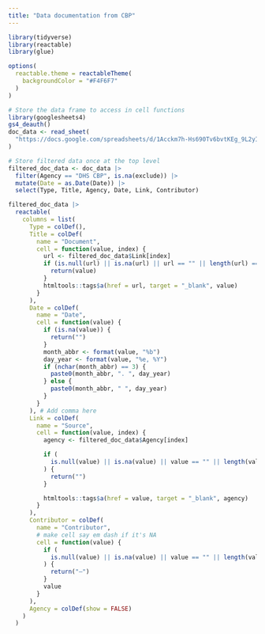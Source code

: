 ```yaml
---
title: "Data documentation from CBP"
---
```


```r
library(tidyverse)
library(reactable)
library(glue)

options(
  reactable.theme = reactableTheme(
    backgroundColor = "#F4F6F7"
  )
)

# Store the data frame to access in cell functions
library(googlesheets4)
gs4_deauth()
doc_data <- read_sheet(
  "https://docs.google.com/spreadsheets/d/1Acckm7h-Hs690Tv6bvtKEg_9L2yITqp0QqN5hN2dhWw/edit?gid=0#gid=0"
)
```

```r

# Store filtered data once at the top level
filtered_doc_data <- doc_data |>
  filter(Agency == "DHS CBP", is.na(exclude)) |>
  mutate(Date = as.Date(Date)) |>
  select(Type, Title, Agency, Date, Link, Contributor)

filtered_doc_data |>
  reactable(
    columns = list(
      Type = colDef(),
      Title = colDef(
        name = "Document",
        cell = function(value, index) {
          url <- filtered_doc_data$Link[index]
          if (is.null(url) || is.na(url) || url == "" || length(url) == 0) {
            return(value)
          }
          htmltools::tags$a(href = url, target = "_blank", value)
        }
      ),
      Date = colDef(
        name = "Date",
        cell = function(value) {
          if (is.na(value)) {
            return("")
          }
          month_abbr <- format(value, "%b")
          day_year <- format(value, "%e, %Y")
          if (nchar(month_abbr) == 3) {
            paste0(month_abbr, ". ", day_year)
          } else {
            paste0(month_abbr, " ", day_year)
          }
        }
      ), # Add comma here
      Link = colDef(
        name = "Source",
        cell = function(value, index) {
          agency <- filtered_doc_data$Agency[index]

          if (
            is.null(value) || is.na(value) || value == "" || length(value) == 0
          ) {
            return("")
          }

          htmltools::tags$a(href = value, target = "_blank", agency)
        }
      ),
      Contributor = colDef(
        name = "Contributor",
        # make cell say em dash if it's NA
        cell = function(value) {
          if (
            is.null(value) || is.na(value) || value == "" || length(value) == 0
          ) {
            return("—")
          }
          value
        }
      ),
      Agency = colDef(show = FALSE)
    )
  )
```